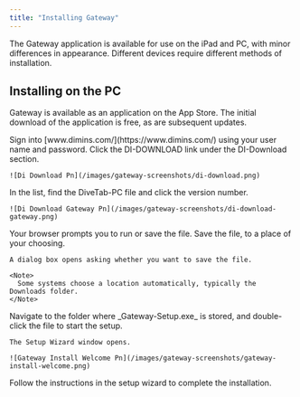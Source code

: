 ```yaml
---
title: "Installing Gateway"
---
```


The Gateway application is available for use on the iPad and PC, with minor differences in appearance. Different devices require different methods of installation.

## Installing on the PC

Gateway is available as an application on the App Store. The initial download of the application is free, as are subsequent updates.

<Steps>
  <Step>
    Sign into [www.dimins.com/](https://www.dimins.com/) using your user name and password.
  </Step>
  <Step>
    Click the <Tooltip tip="">DI-DOWNLOAD</Tooltip> link under the DI-Download section.

    ![Di Download Pn](/images/gateway-screenshots/di-download.png)
  </Step>
  <Step>
    In the list, find the DiveTab-PC file and click the version number.

    ![Di Download Gateway Pn](/images/gateway-screenshots/di-download-gateway.png)
  </Step>
  <Step>
    Your browser prompts you to run or save the file. Save the file, to a place of your choosing.

    A dialog box opens asking whether you want to save the file.

    <Note>
      Some systems choose a location automatically, typically the Downloads folder.
    </Note>
  </Step>
  <Step>
    Navigate to the folder where _Gateway-Setup.exe_ is stored, and double-click the file to start the setup.

    The Setup Wizard window opens.

    ![Gateway Install Welcome Pn](/images/gateway-screenshots/gateway-install-welcome.png)
  </Step>
  <Step>
    Follow the instructions in the setup wizard to complete the installation.
  </Step>
</Steps>